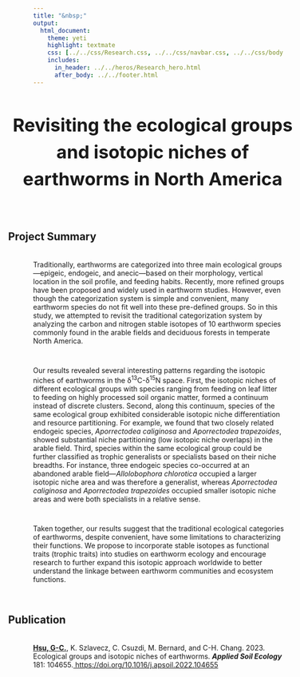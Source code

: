 ```yaml
---
title: "&nbsp;"
output:
  html_document:
    theme: yeti
    highlight: textmate
    css: [../../css/Research.css, ../../css/navbar.css, ../../css/body.css]
    includes:
      in_header: ../../heros/Research_hero.html
      after_body: ../../footer.html
---
```


<style>
h1 {text-align: center !important; 
   font-weight: bold !important; 
   font-size: 36px !important;
   line-height: 1.5em;}
   
h2 {font-weight: bold !important;} 
   
.External_link{
  border-radius: 5px;
  border: none;
  text-align: center;
  text-decoration: none;
  display: inline-block;
  width: 60px;
}

#project-summary {
 width: 115%; margin-left: -50px;
}

#publication {
 width: 115%; margin-left: -50px;
}

</style>

<div style="width: 115%; margin-left: -50px;">
# Revisiting the ecological groups and isotopic niches of earthworms in North America 
</div>

<br>

## Project Summary
<div style="height: 0.25em;"></div>

Traditionally, earthworms are categorized into three main ecological groups—epigeic, endogeic, and anecic—based on their morphology, vertical location in the soil profile, and feeding habits. Recently, more refined groups have been proposed and widely used in earthworm studies. However, even though the categorization system is simple and convenient, many earthworm species do not fit well into these pre-defined groups. So in this study, we attempted to revisit the traditional categorization system by analyzing the carbon and nitrogen stable isotopes of 10 earthworm species commonly found in the arable fields and deciduous forests in temperate North America.

<div style="height: 1em;"></div>

Our results revealed several interesting patterns regarding the isotopic niches of earthworms in the δ^13^C-δ^15^N space. First, the isotopic niches of different ecological groups with species ranging from feeding on leaf litter to feeding on highly processed soil organic matter, formed a continuum instead of discrete clusters. Second, along this continuum, species of the same ecological group exhibited considerable isotopic niche differentiation and resource partitioning. For example, we found that two closely related endogeic species, _Aporrectodea caliginosa_ and _Aporrectodea trapezoides_, showed substantial niche partitioning (low isotopic niche overlaps) in the arable field. Third, species within the same ecological group could be further classified as trophic generalists or specialists based on their niche breadths. For instance, three endogeic species co-occurred at an abandoned arable field—_Allolobophora chlorotica_ occupied a larger isotopic niche area and was therefore a generalist, whereas _Aporrectodea caliginosa_ and _Aporrectodea trapezoides_ occupied smaller isotopic niche areas and were both specialists in a relative sense.

<div style="height: 1em;"></div>

Taken together, our results suggest that the traditional ecological categories of earthworms, despite convenient, have some limitations to characterizing their functions. We propose to incorporate stable isotopes as functional traits (trophic traits) into studies on earthworm ecology and encourage research to further expand this isotopic approach worldwide to better understand the linkage between earthworm communities and ecosystem functions.

<br>

## Publication
<div style="height: 0.25em;"></div>

<p><b><u>Hsu, G-C.</u></b>, K. Szlavecz, C. Csuzdi, M. Bernard, and C-H. Chang. 2023. Ecological groups and isotopic niches of earthworms. <i>**Applied Soil Ecology**</i> 181: 104655.<a href="https://doi.org/10.1016/j.apsoil.2022.104655" target="_blank"> https://doi.org/10.1016/j.apsoil.2022.104655</a></p>


